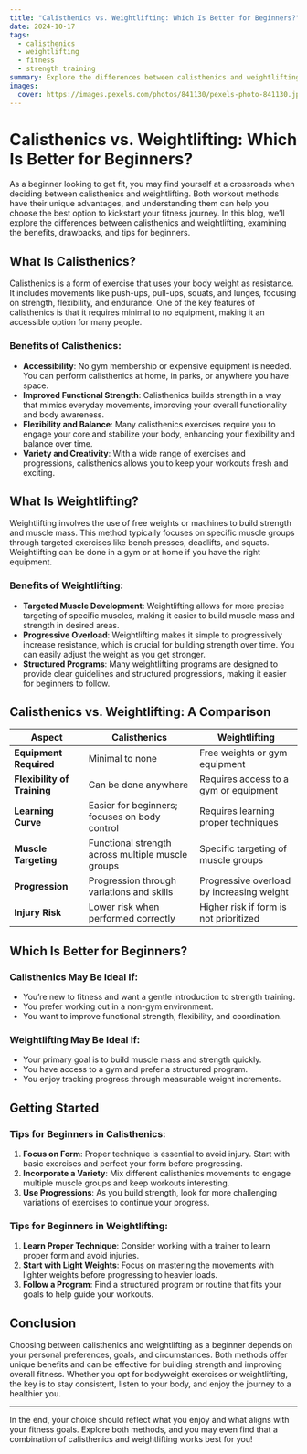 ```yaml
---
title: "Calisthenics vs. Weightlifting: Which Is Better for Beginners?"
date: 2024-10-17
tags:
  - calisthenics
  - weightlifting
  - fitness
  - strength training
summary: Explore the differences between calisthenics and weightlifting to find out which workout method is better for beginners. Learn the benefits, drawbacks, and tips for getting started in each discipline.
images:
  cover: https://images.pexels.com/photos/841130/pexels-photo-841130.jpeg?auto=compress&cs=tinysrgb&w=800
---
```


# Calisthenics vs. Weightlifting: Which Is Better for Beginners?

As a beginner looking to get fit, you may find yourself at a crossroads when deciding between calisthenics and weightlifting. Both workout methods have their unique advantages, and understanding them can help you choose the best option to kickstart your fitness journey. In this blog, we’ll explore the differences between calisthenics and weightlifting, examining the benefits, drawbacks, and tips for beginners.

## What Is Calisthenics?

Calisthenics is a form of exercise that uses your body weight as resistance. It includes movements like push-ups, pull-ups, squats, and lunges, focusing on strength, flexibility, and endurance. One of the key features of calisthenics is that it requires minimal to no equipment, making it an accessible option for many people.

### Benefits of Calisthenics:
- **Accessibility**: No gym membership or expensive equipment is needed. You can perform calisthenics at home, in parks, or anywhere you have space.
- **Improved Functional Strength**: Calisthenics builds strength in a way that mimics everyday movements, improving your overall functionality and body awareness.
- **Flexibility and Balance**: Many calisthenics exercises require you to engage your core and stabilize your body, enhancing your flexibility and balance over time.
- **Variety and Creativity**: With a wide range of exercises and progressions, calisthenics allows you to keep your workouts fresh and exciting.

## What Is Weightlifting?

Weightlifting involves the use of free weights or machines to build strength and muscle mass. This method typically focuses on specific muscle groups through targeted exercises like bench presses, deadlifts, and squats. Weightlifting can be done in a gym or at home if you have the right equipment.

### Benefits of Weightlifting:
- **Targeted Muscle Development**: Weightlifting allows for more precise targeting of specific muscles, making it easier to build muscle mass and strength in desired areas.
- **Progressive Overload**: Weightlifting makes it simple to progressively increase resistance, which is crucial for building strength over time. You can easily adjust the weight as you get stronger.
- **Structured Programs**: Many weightlifting programs are designed to provide clear guidelines and structured progressions, making it easier for beginners to follow.

## Calisthenics vs. Weightlifting: A Comparison

| Aspect                     | Calisthenics                                     | Weightlifting                              |
|----------------------------|--------------------------------------------------|-------------------------------------------|
| **Equipment Required**      | Minimal to none                                 | Free weights or gym equipment              |
| **Flexibility of Training** | Can be done anywhere                            | Requires access to a gym or equipment     |
| **Learning Curve**          | Easier for beginners; focuses on body control   | Requires learning proper techniques        |
| **Muscle Targeting**        | Functional strength across multiple muscle groups | Specific targeting of muscle groups        |
| **Progression**             | Progression through variations and skills       | Progressive overload by increasing weight  |
| **Injury Risk**             | Lower risk when performed correctly              | Higher risk if form is not prioritized    |

## Which Is Better for Beginners?

### Calisthenics May Be Ideal If:
- You’re new to fitness and want a gentle introduction to strength training.
- You prefer working out in a non-gym environment.
- You want to improve functional strength, flexibility, and coordination.

### Weightlifting May Be Ideal If:
- Your primary goal is to build muscle mass and strength quickly.
- You have access to a gym and prefer a structured program.
- You enjoy tracking progress through measurable weight increments.

## Getting Started

### Tips for Beginners in Calisthenics:
1. **Focus on Form**: Proper technique is essential to avoid injury. Start with basic exercises and perfect your form before progressing.
2. **Incorporate a Variety**: Mix different calisthenics movements to engage multiple muscle groups and keep workouts interesting.
3. **Use Progressions**: As you build strength, look for more challenging variations of exercises to continue your progress.

### Tips for Beginners in Weightlifting:
1. **Learn Proper Technique**: Consider working with a trainer to learn proper form and avoid injuries.
2. **Start with Light Weights**: Focus on mastering the movements with lighter weights before progressing to heavier loads.
3. **Follow a Program**: Find a structured program or routine that fits your goals to help guide your workouts.

## Conclusion

Choosing between calisthenics and weightlifting as a beginner depends on your personal preferences, goals, and circumstances. Both methods offer unique benefits and can be effective for building strength and improving overall fitness. Whether you opt for bodyweight exercises or weightlifting, the key is to stay consistent, listen to your body, and enjoy the journey to a healthier you. 

---

In the end, your choice should reflect what you enjoy and what aligns with your fitness goals. Explore both methods, and you may even find that a combination of calisthenics and weightlifting works best for you!
